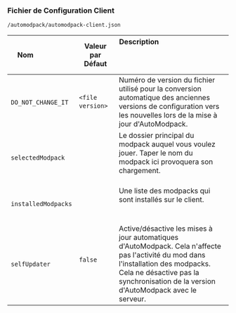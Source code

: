 ### Fichier de Configuration Client

`/automodpack/automodpack-client.json`

| Nom                  | Valeur par Défaut | Description                                                                                                                                                        |
|---------------------|-------------------|----------------------------------------------------------------------------------------------------------------------------------------------------------------------|
| `DO_NOT_CHANGE_IT`  | `<file version>`  | Numéro de version du fichier utilisé pour la conversion automatique des anciennes versions de configuration vers les nouvelles lors de la mise à jour d'AutoModpack.  |
| `selectedModpack`   |                   | Le dossier principal du modpack auquel vous voulez jouer. Taper le nom du modpack ici provoquera son chargement.                                            |
| `installedModpacks` |                   | Une liste des modpacks qui sont installés sur le client.                                                                                                       |
| `selfUpdater`       | `false`           | Active/désactive les mises à jour automatiques d'AutoModpack. Cela n'affecte pas l'activité du mod dans l'installation des modpacks. Cela ne désactive pas la synchronisation de la version d'AutoModpack avec le serveur. |
